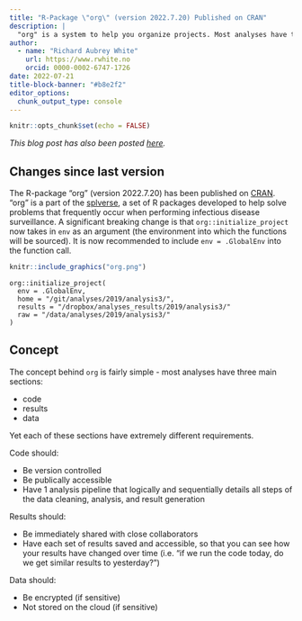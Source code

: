 ```yaml
---
title: "R-Package \"org\" (version 2022.7.20) Published on CRAN"
description: |
  "org" is a system to help you organize projects. Most analyses have three (or more) main sections: code, results, and data, each with different requirements (version control/sharing/encryption). You provide folder locations and 'org' helps you take care of the details.
author:
  - name: "Richard Aubrey White"
    url: https://www.rwhite.no
    orcid: 0000-0002-6747-1726
date: 2022-07-21
title-block-banner: "#b8e2f2"
editor_options: 
  chunk_output_type: console
---
```


```r
knitr::opts_chunk$set(echo = FALSE)
```

*This blog post has also been posted [here](https://docs.sykdomspulsen.no/posts/2022-07-21-org-version-2022-7-20-published-on-cran/).*

## Changes since last version

The R-package "org" (version 2022.7.20) has been published on [CRAN](https://cran.r-project.org/web/packages/org/index.html). "org" is a part of the [splverse](https://docs.sykdomspulsen.no/packages.html), a set of R packages developed to help solve problems that frequently occur when performing infectious disease surveillance. A significant breaking change is that `org::initialize_project` now takes in `env` as an argument (the environment into which the functions will be sourced). It is now recommended to include `env = .GlobalEnv` into the function call.

<aside>
```r
knitr::include_graphics("org.png")
```
</aside>

```
org::initialize_project(
  env = .GlobalEnv,
  home = "/git/analyses/2019/analysis3/",
  results = "/dropbox/analyses_results/2019/analysis3/"
  raw = "/data/analyses/2019/analysis3/"
)
```

## Concept 

The concept behind `org` is fairly simple - most analyses have three main sections:

- code
- results
- data

Yet each of these sections have extremely different requirements.

Code should:

- Be version controlled
- Be publically accessible
- Have 1 analysis pipeline that logically and sequentially details all steps of the data cleaning, analysis, and result generation

Results should:

- Be immediately shared with close collaborators
- Have each set of results saved and accessible, so that you can see how your results have changed over time (i.e. "if we run the code today, do we get similar results to yesterday?")

Data should:

- Be encrypted (if sensitive)
- Not stored on the cloud (if sensitive)
